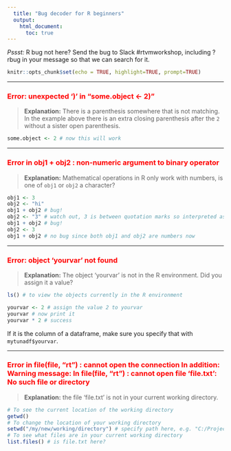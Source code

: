```yaml
---
  title: "Bug decoder for R beginners"
  output: 
    html_document: 
      toc: true
---
```

*Pssst:* R bug not here? Send the bug to Slack #rtvmworkshop, including ?rbug in your message so that we can search for it.  

```r
knitr::opts_chunk$set(echo = TRUE, highlight=TRUE, prompt=TRUE)
```
***
### <font color="red"> Error: unexpected ')' in "some.object <- 2)"</font>  
> **Explanation:** There is a parenthesis somewhere that is not matching. In the example above there is an extra closing parenthesis after the `2` without a sister open parenthesis.
```r
some.object <- 2 # now this will work
```

***
### <font color="red"> Error in obj1 + obj2 : non-numeric argument to binary operator </font>  
> **Explanation:** Mathematical operations in R only work with numbers, is one of `obj1` or `obj2` a character?
```r
obj1 <- 3
obj2 <- "hi"
obj1 + obj2 # bug!
obj2 <- "3" # watch out, 3 is between quotation marks so interpreted as a character
obj1 + obj2 # bug!
obj2 <- 3
obj1 + obj2 # no bug since both obj1 and obj2 are numbers now
```

***
### <font color="red"> Error: object 'yourvar' not found</font>  
>**Explanation:** The object 'yourvar' is not in the R environment. Did you assign it a value?
```r
ls() # to view the objects currently in the R environment
```
```r
yourvar <- 2 # assign the value 2 to yourvar
yourvar # now print it
yourvar * 2 # success
```

If it is the column of a dataframe, make sure you specify that with `mytunadf$yourvar`.  

***  
### <font color="red"> Error in file(file, "rt") : cannot open the connection In addition: Warning message: In file(file, "rt") : cannot open file 'file.txt': No such file or directory</font>  
> **Explanation:** the file 'file.txt' is not in your current working directory.


```r
# To see the current location of the working directory
getwd()
# To change the location of your working directory
setwd("/my/new/working/directory") # specify path here, e.g. "C:/Projects/OFP-data" (note the "")
# To see what files are in your current working directory
list.files() # is file.txt here?
```